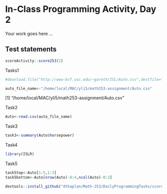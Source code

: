 # In-Class Programming Activity, Day 2

Your work goes here ...



## Test statements

```r
scoreActivity::score253(2)
```



Tasks1

```r
#download.file("http://www-bcf.usc.edu/~gareth/ISL/Auto.csv",destfile="Auto.csv")
```
```r
auto_file_name<-"/home/local/MAC/yli5/math253-assignment/Auto.csv"
```
[1] "/home/local/MAC/yli5/math253-assignment/Auto.csv"


Task2
```r
Auto<-read.csv(auto_file_name)
```

Task3

```r
task3<-summary(Auto$horsepower)
```

Task4
```r
library(ISLR)
```

Task5
```r
task5top<-Auto[1:5,1:3]
task5bottom<-Auto[nrow(Auto)-0:4,ncol(Auto)-0:2]
```

```r
devtools::install_github("dtkaplan/Math-253/DailyProgrammingTasks/scoreActivity")
```


